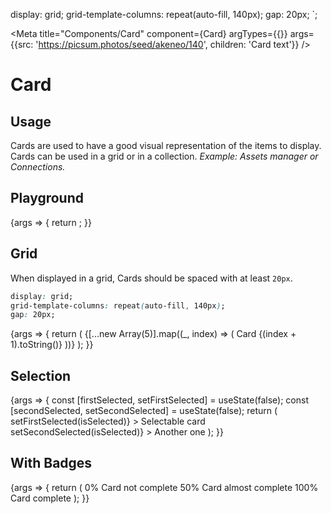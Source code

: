 
  display: grid;
  grid-template-columns: repeat(auto-fill, 140px);
  gap: 20px;
`;

<Meta
  title="Components/Card"
  component={Card}
  argTypes={{}}
  args={{src: 'https://picsum.photos/seed/akeneo/140', children: 'Card text'}}
/>

# Card

## Usage

Cards are used to have a good visual representation of the items to display. Cards can be used in a grid or in a collection.
_Example: Assets manager or Connections._

## Playground

<Canvas>
  <Story name="Standard">
    {args => {
      return <Card {...args} />;
    }}
  </Story>
</Canvas>

<ArgsTable story="Standard" />

## Grid

When displayed in a grid, Cards should be spaced with at least `20px`.

```css
display: grid;
grid-template-columns: repeat(auto-fill, 140px);
gap: 20px;
```

<Canvas>
  <Story name="Grid">
    {args => {
      return (
        <CardGrid>
          {[...new Array(5)].map((_, index) => (
            <Card {...args} key={index} src={`https://picsum.photos/seed/akeneo${index}/140`}>
              Card {(index + 1).toString()}
            </Card>
          ))}
        </CardGrid>
      );
    }}
  </Story>
</Canvas>

## Selection

<Canvas>
  <Story name="Selection">
    {args => {
      const [firstSelected, setFirstSelected] = useState(false);
      const [secondSelected, setSecondSelected] = useState(false);
      return (
        <CardGrid>
          <Card
            {...args}
            src="https://picsum.photos/seed/akened/140"
            isSelected={firstSelected}
            onSelectCard={isSelected => setFirstSelected(isSelected)}
          >
            Selectable card
          </Card>
          <Card
            {...args}
            src="https://picsum.photos/seed/akenee/140"
            isSelected={secondSelected}
            onSelectCard={isSelected => setSecondSelected(isSelected)}
          >
            Another one
          </Card>
        </CardGrid>
      );
    }}
  </Story>
</Canvas>

## With Badges

<Canvas>
  <Story name="With Badges">
    {args => {
      return (
        <CardGrid>
          <Card {...args} src={`https://picsum.photos/seed/akenea/140`}>
            <Badge level="danger">0%</Badge>
            Card not complete
          </Card>
          <Card {...args} src={`https://picsum.photos/seed/akeneb/140`}>
            <Badge level="warning">50%</Badge>
            Card almost complete
          </Card>
          <Card {...args} src={`https://picsum.photos/seed/akenec/140`}>
            <Badge level="primary">100%</Badge>
            Card complete
          </Card>
        </CardGrid>
      );
    }}
  </Story>
</Canvas>

